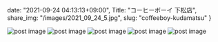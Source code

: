 date: "2021-09-24 04:13:13+09:00",
Title: "コーヒーボーイ 下松店",
share_img: "/images/2021_09_24_5.jpg",
slug: "coffeeboy-kudamatsu"
}



<img src="/images/2021_09_24_1.jpg" alt="post image" />
<img src="/images/2021_09_24_2.jpg" alt="post image" />
<img src="/images/2021_09_24_3.jpg" alt="post image" />
<img src="/images/2021_09_24_4.jpg" alt="post image" />
<img src="/images/2021_09_24_5.jpg" alt="post image" />
